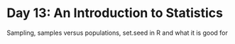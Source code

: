 # Day 13: An Introduction to Statistics

Sampling, samples versus populations, set.seed in R and what it is good for